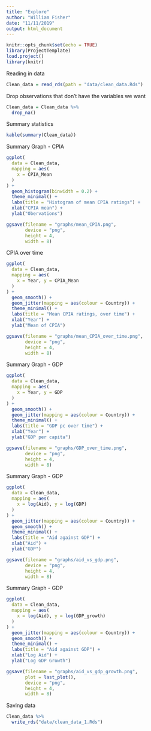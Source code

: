 ```yaml
---
title: "Explore"
author: "William Fisher"
date: "11/11/2019"
output: html_document
---
```


```r
knitr::opts_chunk$set(echo = TRUE)
library(ProjectTemplate)
load.project()
library(knitr)
```

Reading in data
```r
Clean_data = read_rds(path = "data/clean_data.Rds")
```

Drop observations that don't have the variables we want
```r
Clean_data = Clean_data %>% 
  drop_na()
```

Summary statistics
```r
kable(summary(Clean_data))
```

Summary Graph - CPIA
```r
ggplot(
  data = Clean_data, 
  mapping = aes(
    x = CPIA_Mean
  )
) +
  geom_histogram(binwidth = 0.2) +
  theme_minimal() +
  labs(title = "Histogram of mean CPIA ratings") +
  xlab("CPIA mean") +
  ylab("Obervations")

ggsave(filename = "graphs/mean_CPIA.png", 
       device = "png", 
       height = 4, 
       width = 8)
```

CPIA over time
```r
ggplot(
  data = Clean_data, 
  mapping = aes(
    x = Year, y = CPIA_Mean 
  )
) +
  geom_smooth() +
  geom_jitter(mapping = aes(colour = Country)) +
  theme_minimal() +
  labs(title = "Mean CPIA ratings, over time") +
  xlab("Year") +
  ylab("Mean of CPIA")

ggsave(filename = "graphs/mean_CPIA_over_time.png", 
       device = "png", 
       height = 4, 
       width = 8)
```

Summary Graph - GDP
```r
ggplot(
  data = Clean_data, 
  mapping = aes(
    x = Year, y = GDP
  )
) +
  geom_smooth() +
  geom_jitter(mapping = aes(colour = Country)) +
  theme_minimal() +
  labs(title = "GDP pc over time") +
  xlab("Year") +
  ylab("GDP per capita")

ggsave(filename = "graphs/GDP_over_time.png", 
       device = "png", 
       height = 4, 
       width = 8)
```

Summary Graph - GDP
```r
ggplot(
  data = Clean_data, 
  mapping = aes(
    x = log(Aid), y = log(GDP)
  )
) +
  geom_jitter(mapping = aes(colour = Country)) +
  geom_smooth() +
  theme_minimal() +
  labs(title = "Aid against GDP") +
  xlab("Aid") +
  ylab("GDP")

ggsave(filename = "graphs/aid_vs_gdp.png", 
       device = "png", 
       height = 4, 
       width = 8)
```

Summary Graph - GDP
```r
ggplot(
  data = Clean_data, 
  mapping = aes(
    x = log(Aid), y = log(GDP_growth)
  )
) +
  geom_jitter(mapping = aes(colour = Country)) +
  geom_smooth() +
  theme_minimal() +
  labs(title = "Aid against GDP") +
  xlab("Log Aid") +
  ylab("Log GDP Growth")

ggsave(filename = "graphs/aid_vs_gdp_growth.png",
       plot = last_plot(),
       device = "png", 
       height = 4, 
       width = 8)
```


Saving data
```r
Clean_data %>% 
  write_rds("data/clean_data_1.Rds")
```
